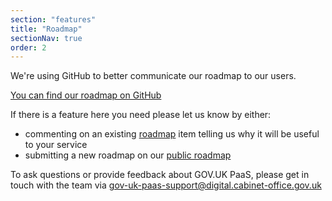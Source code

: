 ```yaml
---
section: "features"
title: "Roadmap"
sectionNav: true
order: 2
---
```


We're using GitHub to better communicate our roadmap to our users.

[You can find our roadmap on GitHub](https://github.com/alphagov/paas-roadmap/projects/1?fullscreen=true)

If there is a feature here you need please let us know by either:
- commenting on an existing [roadmap](/roadmap) item telling us why it will be useful to your service
- submitting a new roadmap on our [public roadmap](/roadmap) 

To ask questions or provide feedback about GOV.UK PaaS, please get in touch with the team via [gov-uk-paas-support@digital.cabinet-office.gov.uk](mailto:gov-uk-paas-support@digital.cabinet-office.gov.uk)
